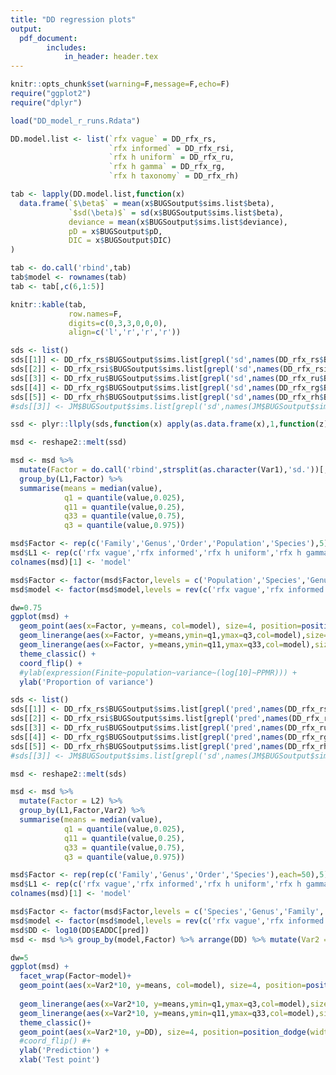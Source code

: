 ```yaml
---
title: "DD regression plots"
output:
  pdf_document:
        includes:
            in_header: header.tex 
---
```


```r

knitr::opts_chunk$set(warning=F,message=F,echo=F)
require("ggplot2")
require("dplyr")

```

```r

load("DD_model_r_runs.Rdata")

DD.model.list <- list(`rfx vague` = DD_rfx_rs,
                      `rfx informed` = DD_rfx_rsi,
                      `rfx h uniform` = DD_rfx_ru,
                      `rfx h gamma` = DD_rfx_rg,
                      `rfx h taxonomy` = DD_rfx_rh)

tab <- lapply(DD.model.list,function(x)
  data.frame(`$\beta$` = mean(x$BUGSoutput$sims.list$beta),
             `$sd(\beta)$` = sd(x$BUGSoutput$sims.list$beta),
             deviance = mean(x$BUGSoutput$sims.list$deviance),
             pD = x$BUGSoutput$pD,
             DIC = x$BUGSoutput$DIC)
)

tab <- do.call('rbind',tab)
tab$model <- rownames(tab)
tab <- tab[,c(6,1:5)]

knitr::kable(tab,
             row.names=F,
             digits=c(0,3,3,0,0,0),
             align=c('l','r','r','r')) 

```

```r


sds <- list()
sds[[1]] <- DD_rfx_rs$BUGSoutput$sims.list[grepl('sd',names(DD_rfx_rs$BUGSoutput$sims.list))]
sds[[2]] <- DD_rfx_rsi$BUGSoutput$sims.list[grepl('sd',names(DD_rfx_rsi$BUGSoutput$sims.list))]
sds[[3]] <- DD_rfx_ru$BUGSoutput$sims.list[grepl('sd',names(DD_rfx_ru$BUGSoutput$sims.list))]
sds[[4]] <- DD_rfx_rg$BUGSoutput$sims.list[grepl('sd',names(DD_rfx_rg$BUGSoutput$sims.list))]
sds[[5]] <- DD_rfx_rh$BUGSoutput$sims.list[grepl('sd',names(DD_rfx_rh$BUGSoutput$sims.list)) & !grepl('sigma',names(DD_rfx_rh$BUGSoutput$sims.list))]
#sds[[3]] <- JM$BUGSoutput$sims.list[grepl('sd',names(JM$BUGSoutput$sims.list))]

ssd <- plyr::llply(sds,function(x) apply(as.data.frame(x),1,function(z) z/sum(z)))

msd <- reshape2::melt(ssd)

msd <- msd %>% 
  mutate(Factor = do.call('rbind',strsplit(as.character(Var1),'sd.'))[,2]) %>%
  group_by(L1,Factor) %>%
  summarise(means = median(value),
            q1 = quantile(value,0.025),
            q11 = quantile(value,0.25),
            q33 = quantile(value,0.75),
            q3 = quantile(value,0.975))

msd$Factor <- rep(c('Family','Genus','Order','Population','Species'),5)
msd$L1 <- rep(c('rfx vague','rfx informed','rfx h uniform','rfx h gamma','rfx h taxonomy'),each=5)
colnames(msd)[1] <- 'model'

msd$Factor <- factor(msd$Factor,levels = c('Population','Species','Genus','Family','Order'))
msd$model <- factor(msd$model,levels = rev(c('rfx vague','rfx informed','rfx h uniform','rfx h gamma','rfx h taxonomy')))

dw=0.75
ggplot(msd) + 
  geom_point(aes(x=Factor, y=means, col=model), size=4, position=position_dodge(width=dw)) + 
  geom_linerange(aes(x=Factor, y=means,ymin=q1,ymax=q3,col=model),size=1,position=position_dodge(width=dw)) + 
  geom_linerange(aes(x=Factor, y=means,ymin=q11,ymax=q33,col=model),size=2,position=position_dodge(width=dw)) + 
  theme_classic() + 
  coord_flip() + 
  #ylab(expression(Finite~population~variance~(log[10]~PPMR))) + 
  ylab('Proportion of variance')

```

```r

sds <- list()
sds[[1]] <- DD_rfx_rs$BUGSoutput$sims.list[grepl('pred',names(DD_rfx_rs$BUGSoutput$sims.list))]
sds[[2]] <- DD_rfx_rsi$BUGSoutput$sims.list[grepl('pred',names(DD_rfx_rsi$BUGSoutput$sims.list))]
sds[[3]] <- DD_rfx_ru$BUGSoutput$sims.list[grepl('pred',names(DD_rfx_ru$BUGSoutput$sims.list))]
sds[[4]] <- DD_rfx_rg$BUGSoutput$sims.list[grepl('pred',names(DD_rfx_rg$BUGSoutput$sims.list))]
sds[[5]] <- DD_rfx_rh$BUGSoutput$sims.list[grepl('pred',names(DD_rfx_rh$BUGSoutput$sims.list))]
#sds[[3]] <- JM$BUGSoutput$sims.list[grepl('sd',names(JM$BUGSoutput$sims.list))]

msd <- reshape2::melt(sds)

msd <- msd %>% 
  mutate(Factor = L2) %>%
  group_by(L1,Factor,Var2) %>%
  summarise(means = median(value),
            q1 = quantile(value,0.025),
            q11 = quantile(value,0.25),
            q33 = quantile(value,0.75),
            q3 = quantile(value,0.975))

msd$Factor <- rep(rep(c('Family','Genus','Order','Species'),each=50),5)
msd$L1 <- rep(c('rfx vague','rfx informed','rfx h uniform','rfx h gamma','rfx h taxonomy'),each=200)
colnames(msd)[1] <- 'model'

msd$Factor <- factor(msd$Factor,levels = c('Species','Genus','Family','Order'))
msd$model <- factor(msd$model,levels = rev(c('rfx vague','rfx informed','rfx h uniform','rfx h gamma','rfx h taxonomy')))
msd$DD <- log10(DD$EADDC[pred])
msd <- msd %>% group_by(model,Factor) %>% arrange(DD) %>% mutate(Var2 = 1:n())

```
\newpage
\blandscape
```r

dw=5
ggplot(msd) + 
  facet_wrap(Factor~model)+
  geom_point(aes(x=Var2*10, y=means, col=model), size=4, position=position_dodge(width=dw)) + 
  
  geom_linerange(aes(x=Var2*10, y=means,ymin=q1,ymax=q3,col=model),size=1, position=position_dodge(width=dw)) + 
  geom_linerange(aes(x=Var2*10, y=means,ymin=q11,ymax=q33,col=model),size=2, position=position_dodge(width=dw)) + 
  theme_classic()+
  geom_point(aes(x=Var2*10, y=DD), size=4, position=position_dodge(width=dw)) +
  #coord_flip() #+ 
  ylab('Prediction') + 
  xlab('Test point')

```
\elandscape